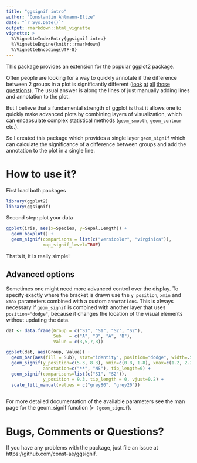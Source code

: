 ```yaml
---
title: "ggsignif intro"
author: "Constantin Ahlmann-Eltze"
date: "`r Sys.Date()`"
output: rmarkdown::html_vignette
vignette: >
  %\VignetteIndexEntry{ggsignif intro}
  %\VignetteEngine{knitr::rmarkdown}
  %\VignetteEncoding{UTF-8}
---
```


This package provides an extension for the popular ggplot2 package.

Often people are looking for a way to quickly annotate if the difference between 2 groups in a plot is
significantly different 
([look](http://stackoverflow.com/questions/17084566/put-stars-on-ggplot-barplots-and-boxplots-to-indicate-the-level-of-significanc) [at](http://stackoverflow.com/questions/14958159/indicating-the-statistically-significant-difference-in-bar-graph-using-r) [all](http://stackoverflow.com/questions/29263046/how-to-draw-the-boxplot-with-significant-level) [those](http://stackoverflow.com/questions/29186435/showing-significance-relationships-in-a-ggplot2-bar-graph) [questions](https://groups.google.com/forum/#!topic/ggplot2/ntVlMqTc6PI)). 
The usual answer is along the lines of just manually adding lines and annotation to the plot.

But I believe that a fundamental strength of ggplot is that it allows one to quickly make advanced plots by combining layers of visualization, which can encapsulate complex statistical methods (`geom_smooth`, `geom_contour` etc.).

So I created this package which provides a single layer `geom_signif` which can calculate the significance of a difference between groups and add the annotation to the plot in a single line.

# How to use it?

First load both packages

```r
library(ggplot2)
library(ggsignif)
```

Second step: plot your data

```r
ggplot(iris, aes(x=Species, y=Sepal.Length)) + 
  geom_boxplot() +
  geom_signif(comparisons = list(c("versicolor", "virginica")), 
              map_signif_level=TRUE)
```

That's it, it is really simple!

## Advanced options

Sometimes one might need more advanced control over the display. To specify exactly where
the bracket is drawn use the `y_position`, `xmin` and `xmax` parameters combined with
a custom `annotations`. This is always necessary if `geom_signif` is combined with
another layer that uses `position="dodge"`, because it changes the location of the 
visual elements without updating the data.

```r
dat <- data.frame(Group = c("S1", "S1", "S2", "S2"),
                  Sub   = c("A", "B", "A", "B"),
                  Value = c(3,5,7,8))  

ggplot(dat, aes(Group, Value)) +
  geom_bar(aes(fill = Sub), stat="identity", position="dodge", width=.5) +
  geom_signif(y_position=c(5.3, 8.3), xmin=c(0.8, 1.8), xmax=c(1.2, 2.2),
              annotation=c("**", "NS"), tip_length=0) +
  geom_signif(comparisons=list(c("S1", "S2")),
              y_position = 9.3, tip_length = 0, vjust=0.2) +
  scale_fill_manual(values = c("grey80", "grey20"))
    
```

For more detailed documentation of the available parameters see the man page for the geom_signif function (`> ?geom_signif`).

# Bugs, Comments or Questions?

If you have any problems with the package, just file an issue at https://github.com/const-ae/ggsignif.
















